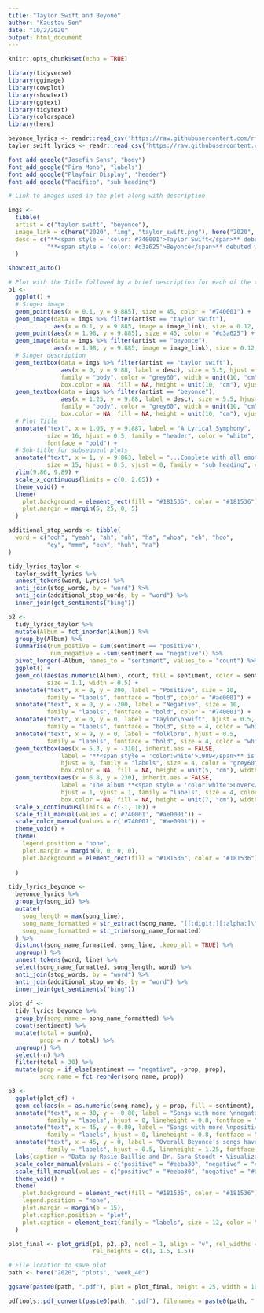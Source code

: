 ```yaml
---
title: "Taylor Swift and Beyoné"
author: "Kaustav Sen"
date: "10/2/2020"
output: html_document
---
```


```r
knitr::opts_chunk$set(echo = TRUE)
```

```r
library(tidyverse)
library(ggimage)
library(cowplot)
library(showtext)
library(ggtext)
library(tidytext)
library(colorspace)
library(here)
```

```r
beyonce_lyrics <- readr::read_csv('https://raw.githubusercontent.com/rfordatascience/tidytuesday/master/data/2020/2020-09-29/beyonce_lyrics.csv')
taylor_swift_lyrics <- readr::read_csv('https://raw.githubusercontent.com/rfordatascience/tidytuesday/master/data/2020/2020-09-29/taylor_swift_lyrics.csv')
```

```r
font_add_google("Josefin Sans", "body")
font_add_google("Fira Mono", "labels")
font_add_google("Playfair Display", "header")
font_add_google("Pacifico", "sub_heading")
```

```r
# Link to images used in the plot along with description

imgs <- 
  tibble(
  artist = c("taylor swift", "beyonce"),
  image_link = c(here("2020", "img", "taylor_swift.png"), here("2020", "img", "beyonce.png")),
  desc = c("**<span style = 'color: #740001'>Taylor Swift</span>** debuted with her eponymously titled album in 2006, which peaked at #5 in the US charts. Till date she has released 8 studio albums, 7 of which have topped the US charts.",
           "**<span style = 'color: #d3a625'>Beyoncé</span>** debuted with Dangerously in Love in 2003. Over the years she has released 6 studio albums all of which topped the US charts which is a remarkable feat.")
  )
```

```r
showtext_auto()
```


```r
# Plot with the Title followed by a brief description for each of the two artists
p1 <- 
  ggplot() +
  # Singer image
  geom_point(aes(x = 0.1, y = 9.885), size = 45, color = "#740001") +
  geom_image(data = imgs %>% filter(artist == "taylor swift"), 
             aes(x = 0.1, y = 9.885, image = image_link), size = 0.12, asp = 1.5, by = "width") +
  geom_point(aes(x = 1.98, y = 9.885), size = 45, color = "#d3a625") +
  geom_image(data = imgs %>% filter(artist == "beyonce"), 
             aes(x = 1.98, y = 9.885, image = image_link), size = 0.12, asp = 1.5, by = "width") +
  # Singer description
  geom_textbox(data = imgs %>% filter(artist == "taylor swift"),
               aes(x = 0, y = 9.88, label = desc), size = 5.5, hjust = 0, 
               family = "body", color = "grey60", width = unit(10, "cm"), 
               box.color = NA, fill = NA, height = unit(10, "cm"), vjust = 1) +
  geom_textbox(data = imgs %>% filter(artist == "beyonce"),
               aes(x = 1.25, y = 9.88, label = desc), size = 5.5, hjust = 0, 
               family = "body", color = "grey60", width = unit(10, "cm"), 
               box.color = NA, fill = NA, height = unit(10, "cm"), vjust = 1) +
  # Plot Title
  annotate("text", x = 1.05, y = 9.887, label = "A Lyrical Symphony",
           size = 16, hjust = 0.5, family = "header", color = "white", 
           fontface = "bold") +
  # Sub-title for subsequent plots
  annotate("text", x = 1, y = 9.863, label = "...Complete with all emotions",
           size = 15, hjust = 0.5, vjust = 0, family = "sub_heading", color = "white") +
  ylim(9.86, 9.89) +
  scale_x_continuous(limits = c(0, 2.05)) +
  theme_void() +
  theme(
    plot.background = element_rect(fill = "#181536", color = "#181536"),
    plot.margin = margin(5, 25, 0, 5)
  )
```

```r
additional_stop_words <- tibble(
  word = c("ooh", "yeah", "ah", "uh", "ha", "whoa", "eh", "hoo",
           "ey", "mmm", "eeh", "huh", "na")
)

tidy_lyrics_taylor <- 
  taylor_swift_lyrics %>% 
  unnest_tokens(word, Lyrics) %>% 
  anti_join(stop_words, by = "word") %>% 
  anti_join(additional_stop_words, by = "word") %>% 
  inner_join(get_sentiments("bing"))

p2 <- 
  tidy_lyrics_taylor %>% 
  mutate(Album = fct_inorder(Album)) %>% 
  group_by(Album) %>%
  summarise(num_postive = sum(sentiment == "positive"),
            num_negative = -sum(sentiment == "negative")) %>% 
  pivot_longer(-Album, names_to = "sentiment", values_to = "count") %>% 
  ggplot() +
  geom_col(aes(as.numeric(Album), count, fill = sentiment, color = sentiment), 
           size = 1.1, width = 0.5) +
  annotate("text", x = 0, y = 200, label = "Positive", size = 10, 
           family = "labels", fontface = "bold", color = "#ae0001") +
  annotate("text", x = 0, y = -200, label = "Negative", size = 10,
           family = "labels", fontface = "bold", color = "#740001") +
  annotate("text", x = 0, y = 0, label = "Taylor\nSwift", hjust = 0.5, 
           family = "labels", fontface = "bold", size = 4, color = "white") +
  annotate("text", x = 9, y = 0, label = "folklore", hjust = 0.5,
           family = "labels", fontface = "bold", size = 4, color = "white") +
  geom_textbox(aes(x = 5.3, y = -310), inherit.aes = FALSE,
               label = "**<span style = 'color:white'>1989</span>** is depicted as having the highest proportion of negative emotions. This is driven by the high frequency of the word 'shake' which actually conveys a positive emotion in the song's context.",
               hjust = 0, family = "labels", size = 4, color = "grey60",
               box.color = NA, fill = NA, height = unit(5, "cm"), width = unit(10, "cm")) +
  geom_textbox(aes(x = 6.8, y = 230), inherit.aes = FALSE,
               label = "The album **<span style = 'color:white'>Lover</span>** was described by Taylor as ‘a love letter to love itself’. So, it not unexpected to have the most positivity. Although, it does have its fair share of melancholy.", 
               hjust = 1, vjust = 1, family = "labels", size = 4, color = "grey60",
               box.color = NA, fill = NA, height = unit(7, "cm"), width = unit(10, "cm")) +
  scale_x_continuous(limits = c(-1, 10)) +
  scale_fill_manual(values = c('#740001', "#ae0001")) +
  scale_color_manual(values = c('#740001', "#ae0001")) +
  theme_void() +
  theme(
    legend.position = "none",
    plot.margin = margin(0, 0, 0, 0),
    plot.background = element_rect(fill = "#181536", color = "#181536")
    
  )
```

```r
tidy_lyrics_beyonce <- 
  beyonce_lyrics %>% 
  group_by(song_id) %>% 
  mutate(
    song_length = max(song_line),
    song_name_formatted = str_extract(song_name, "[[:digit:][:alpha:]\\ ',/+]+"),
    song_name_formatted = str_trim(song_name_formatted)
  ) %>% 
  distinct(song_name_formatted, song_line, .keep_all = TRUE) %>%
  ungroup() %>% 
  unnest_tokens(word, line) %>% 
  select(song_name_formatted, song_length, word) %>% 
  anti_join(stop_words, by = "word") %>% 
  anti_join(additional_stop_words, by = "word") %>% 
  inner_join(get_sentiments("bing"))
  
plot_df <- 
  tidy_lyrics_beyonce %>% 
  group_by(song_name = song_name_formatted) %>% 
  count(sentiment) %>% 
  mutate(total = sum(n),
         prop = n / total) %>% 
  ungroup() %>% 
  select(-n) %>% 
  filter(total > 30) %>% 
  mutate(prop = if_else(sentiment == "negative", -prop, prop),
         song_name = fct_reorder(song_name, prop))

p3 <- 
  ggplot(plot_df) +
  geom_col(aes(x = as.numeric(song_name), y = prop, fill = sentiment), width = 1) +
  annotate("text", x = 30, y = -0.80, label = "Songs with more \nnegative emotions", size = 7,
           family = "labels", hjust = 0, lineheight = 0.8, fontface = "bold", color = "#d3a625") +
  annotate("text", x = 45, y = 0.80, label = "Songs with more \npositive emotions", size = 7,
           family = "labels", hjust = 0, lineheight = 0.8, fontface = "bold", color = "#eeba30") +
  annotate("text", x = 45, y = 0, label = "Overall Beyoncé's songs have a good blend of both\npositive as well as neagtive emtions", size = 5.5,
           family = "labels", hjust = 0.5, lineheight = 1.25, fontface = "bold", color = "white") +
  labs(caption = "Data by Rosie Baillie and Dr. Sara Stoudt • Visualization by Kaustav Sen") +
  scale_color_manual(values = c("positive" = "#eeba30", "negative" = "#d3a625")) +
  scale_fill_manual(values = c("positive" = "#eeba30", "negative" = "#d3a625")) +
  theme_void() +
  theme(
    plot.background = element_rect(fill = "#181536", color = "#181536"),
    legend.position = "none",
    plot.margin = margin(b = 15),
    plot.caption.position = "plot",
    plot.caption = element_text(family = "labels", size = 12, color = "grey90")
  )
```

```r
plot_final <- plot_grid(p1, p2, p3, ncol = 1, align = "v", rel_widths = c(3, 1, 1),
                        rel_heights = c(1, 1.5, 1.5))

# File location to save plot
path <- here("2020", "plots", "week_40")

ggsave(paste0(path, ".pdf"), plot = plot_final, height = 25, width = 10, device = cairo_pdf)

pdftools::pdf_convert(paste0(path, ".pdf"), filenames = paste0(path, ".png"), dpi = 320)  

```

